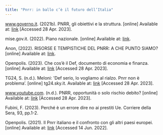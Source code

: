 ```yaml
---
title: "Pnrr: in ballo c’è il futuro dell’Italia"
---
```

www.governo.it. (2021b). PNRR, gli obiettivi e la struttura. [online] Available at: [link](https://www.governo.it/it/approfondimento/pnrr-gli-obiettivi-e-la-struttura/16702) [Accessed 28 Apr. 2023].

mise.gov.it. (2022). Piano nazionale. [online] Available at: [link](https://www.mise.gov.it/it/pnrr/piano).

Anon, (2022). RISORSE E TEMPISTICHE DEL PNRR: A CHE PUNTO SIAMO? [online] Available at: [link](https://www.confindustria.it/home/centro-studi/temi-di-ricerca/valutazione-delle-politiche-pubbliche/dettaglio/risorse-e-tempistiche-PNRR-a-che-punto-siamo).

Openpolis. (2023). Che cos’è il Def, documento di economia e finanza. [online] Available at: [link](https://www.openpolis.it/parole/che-cose-il-def-documento-di-economia-e-finanza/?utm_source=Newsletter&utm_medium=email&utm_campaign=governo-e-parlamento) [Accessed 28 Apr. 2023].

TG24, S. (n.d.). Meloni: 'Def serio, lo vogliamo al rialzo. Pnrr non è problema’. [online] tg24.sky.it. Available at: [link](https://tg24.sky.it/politica/2023/04/22/meloni-intervista-def) [Accessed 28 Apr. 2023].

www.youtube.com. (n.d.). PNRR, opportunità o solo rischio debito? [online] Available at: [link](https://www.youtube.com/watch?v=KgSf5I7Voas) [Accessed 28 Apr. 2023].

Fubini, F. (2023). Perché è un errore dire no ai prestiti Ue. Corriere della Sera, 93, pp.1-2.

Openpolis. (2021). Il Pnrr italiano e il confronto con gli altri paesi europei. [online] Available at: [link](https://www.openpolis.it/il-pnrr-italiano-e-il-confronto-con-gli-altri-paesi-europei/) [Accessed 14 Jun. 2022].